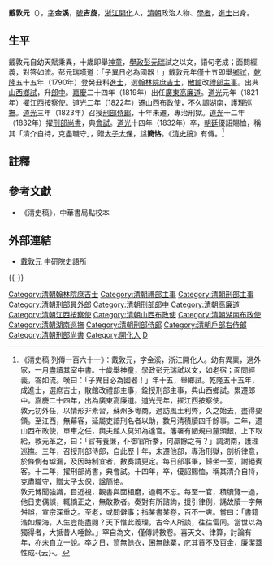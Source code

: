 {{明清人物信息框
| 姓名 = 戴敦元
| 原名 =
| 圖片名稱= 戴敦元.jpg
| 圖片大小 = 200px
| 圖片說明 = 《[[清代學者象傳|清代學者象傳]]》第一集之戴敦元像
| 最高職務 = 刑部尚書
| 國家 = 大清
| 爵位 =
| 籍貫 = [[浙江省|浙江省]][[開化縣|開化縣]]
| 族裔 = 漢族
| 旗籍 = 
| 字號 = 字金谿
| 諡號 = 簡恪
| 出生日期 = 乾隆三十二年（1767年）
| 出生地點 = [[浙江省|浙江省]][[開化縣|開化縣]]
| 逝世日期 = 道光十四年（1834年）
| 逝世地點 = [[北京|京師]]
| 墓葬 =
| 配偶 =
| 親屬 = 
| 出身 = 
* 乾隆五十五年庚戌恩科進士出身
| 經歷 = 
| 著作 =
}}

'''戴敦元'''（{{bd|1767年||1834年|catIdx=D戴}}），[[表字|字]]'''金溪'''，[[號|號]]'''吉旋'''，[[浙江|浙江]][[开化县|開化]]人，[[清朝|清朝]]政治人物、[[學者|學者]]，[[進士|進士]]出身。

==生平==
戴敦元自幼天賦秉異，十歲即舉[[神童|神童]]，[[學政|學政]][[彭元瑞|彭元瑞]]試之以文，語句老成；面問經義，對答如流。彭元瑞嘆道：「子異日必為國器！」戴敦元年僅十五即舉[[鄉試|鄉試]]，[[乾隆|乾隆]]五十五年（1790年）登癸丑科[[進士|進士]]，選[[翰林院庶吉士|翰林院庶吉士]]，[[散館|散館]]改[[禮部|禮部]][[主事|主事]]。出典[[山西|山西]][[鄉試|鄉試]]，升[[郎中_(官职)|郎中]]。[[嘉慶|嘉慶]]二十四年（1819年）出任[[廣東|廣東]][[高廉道|高廉道]]。[[道光|道光]]元年（1821年）擢[[江西|江西]][[按察使|按察使]]。[[道光|道光]]二年（1822年）遷[[山西|山西]][[布政使|布政使]]，不久調[[湖南|湖南]]，護理[[巡撫|巡撫]]。[[道光|道光]]三年（1823年）召授[[刑部侍郎|刑部侍郎]]，十年未遷，專治刑獄。[[道光|道光]]十二年（1832年）擢[[刑部尚書|刑部尚書]]，典[[會試|會試]]。[[道光|道光]]十四年（1832年）卒，[[朝廷|朝廷]]優詔賜恤，稱其「清介自持，克盡職守」，贈[[太子太保|太子太保]]，[[諡|諡]]'''簡恪'''。《[[清史稿|清史稿]]》有傳。<ref>《清史稿·列傳一百六十一》：戴敦元，字金溪，浙江開化人。幼有異稟，過外家，一月盡讀其室中書。十歲舉神童，學政彭元瑞試以文，如老宿；面問經義，答如流。嘆曰：「子異日必為國器！」年十五，舉鄉試。乾隆五十五年，成進士，選庶吉士，散館改禮部主事，銓授刑部主事，典山西鄉試。累遷郎中。嘉慶二十四年，出為廣東高廉道。道光元年，擢江西按察使。<br>敦元初外任，以情形非素習，蘇州多粵商，過訪風土利弊，久之始去，盡得要領。至江西，無幕客，延屬吏諳刑名者以助，數月清積牘四千餘事。二年，遷山西布政使，單車之任，輿夫館人莫知為達官。籓署有陋規曰釐頭銀，上下取給，敦元革之，曰：「官有養廉，仆御官所豢，何贏餘之有？」調湖南，護理巡撫。三年，召授刑部侍郎，自此歷十年，未遷他部，專治刑獄，剖析律意，於條例有罅漏，及因時制宜者，數奏請更定。每日部事畢，歸坐一室，謝絕賓客。十二年，擢刑部尚書，典會試。十四年，卒，優詔賜恤，稱其清介自持，克盡職守，贈太子太保，諡簡恪。<br>敦元博聞強識，目近視，觀書與面相磨，過輒不忘。每至一官，積牘覽一過，他日吏偶誤，輒摘正之，無敢欺者。奏對有所諮詢，援引律例，誦故牘一字無舛誤，宣宗深重之。至老，或問僻事；指某書某卷，百不一爽。嘗曰：「書籍浩如煙海，人生豈能盡閱？天下惟此義理，古今人所談，往往雷同。當世以為獨得者，大抵昔人唾餘。」罕自為文，僅傳詩數卷。喜天文、律算，討論有年，亦未自立一說。卒之日，笥無餘衣，囷無餘粟，庀其貲不及百金，廉潔蓋性成-{云}-。</ref>

==註釋==
{{reflist}}

==參考文獻==
*《清史稿》，中華書局點校本

==外部連結==
*[http://archive.ihp.sinica.edu.tw/ttscgi/ttsquery?0:0:mctauac:NO%3DNO6643 戴敦元] {{Wayback|url=http://archive.ihp.sinica.edu.tw/ttscgi/ttsquery?0:0:mctauac:NO%3DNO6643 |date=20190809154910 }} 中研院史語所

{{-}}
{{start box}}
{{s-off}}
{{s-before|[[陳若霖|陳若霖]]}}
{{s-title|[[清朝刑部尚書列表#刑部漢尚書|刑部漢尚書]]|<small>道光十二年二月辛卯－道光十四年十一月癸酉<br>（1832年3月15日－1834年12月12日）</small>}}
{{s-after|[[史致儼|史致儼]]}}
{{end box}}
{{乾隆五十八年癸丑科殿試金榜}}
{{DEFAULTSORT:Dai戴}}

[[Category:清朝翰林院庶吉士|Category:清朝翰林院庶吉士]]
[[Category:清朝禮部主事|Category:清朝禮部主事]]
[[Category:清朝刑部主事|Category:清朝刑部主事]]
[[Category:清朝刑部員外郎|Category:清朝刑部員外郎]]
[[Category:清朝刑部郎中|Category:清朝刑部郎中]]
[[Category:清朝高廉道|Category:清朝高廉道]]
[[Category:清朝江西按察使|Category:清朝江西按察使]]
[[Category:清朝山西布政使|Category:清朝山西布政使]]
[[Category:清朝湖南布政使|Category:清朝湖南布政使]]
[[Category:清朝湖南巡撫|Category:清朝湖南巡撫]]
[[Category:清朝刑部侍郎|Category:清朝刑部侍郎]]
[[Category:清朝戶部右侍郎|Category:清朝戶部右侍郎]]
[[Category:清朝刑部尚書|Category:清朝刑部尚書]]
[[Category:開化人|Category:開化人]]
[[Category:戴姓|D]]